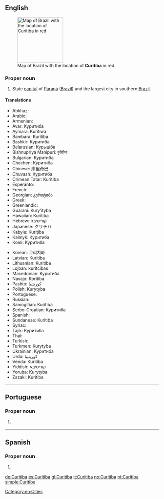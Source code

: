 ==English==
{{wikipedia}}
[[Image:Curitiba in Brazil.png|150px|right|thumb|Map of Brazil with the location of '''Curitiba''' in red]]

===Proper noun===
{{en-proper noun}}

# State [[capital]] of [[Paraná]] ([[Brazil]]) and the largest city in southern [[Brazil]].

====Translations====
{{trans-top|State capital of Paraná}}
* Abkhaz: {{t|ab|Цуритиба}}
* Arabic: {{t|ar|كوريتيبا}}
* Armenian: {{t|hy|Կուրիտիբա}}
* Avar: Куритиба
* Aymara: Kuritiwa
* Bambara: Kuritiba
* Bashkir: Куритиба
* Belarusian: Курыціба
* Bishnupriya Manipuri: কুরিটিবা
* Bulgarian: Куритиба
* Chechen: Куритиба
* Chinese: 庫里奇巴
* Chuvash: Куритиба
* Crimean Tatar: Kuritiba
* Esperanto: {{t|eo|Kuritibo}}
* French: {{t|fr|Curitiba}}
* Georgian: კურიტიბა
* Greek: {{t|el|Κουριτίμπα}}
* Greenlandic: {{t|kl|Kuritiba}}
* Guaraní: Kury'ityba
* Hawaiian: Kuritiba
* Hebrew: קוריטיבה
* Japanese: クリチバ
* Kabyle: Kuriṭiba
* Kalmyk: Куритиба
* Komi: Куритиба
{{trans-mid}}
* Korean: 쿠리치바
* Latvian: Kuritiba
* Lithuanian: Kuritiba
* Lojban: kuritcibas
* Macedonian: Куритиба
* Navajo: Koritiba
* Pashto: كوريتيبا
* Polish: Kurytyba
* Portuguese: {{t+|pt|Curitiba}}
* Russian: {{t|ru|Куритиба}}
* Samogitian: Kuritiba
* Serbo-Croatian: Куритиба
* Spanish: {{t+|es|Curitiba}}
* Sundanese: Kuritiba
* Syriac: {{t|syc|ܩܘܪܝܛܝܒܐ|sc=Syrc}}
* Tajik: Куритиба
* Thai: {{t|th|กูรีตีบา}}
* Turkish: {{t|tr|Curitiba}}
* Turkmen: Kurytyba
* Ukrainian: Куритиба
* Urdu: كوريتيبا
* Venda: Kuritiba
* Yiddish: קוריטיבא
* Yoruba: Kurytyba
* Zazaki: Kuritiba
{{trans-bottom}}

[[Category:en:Cities]]

----

==Portuguese==

===Proper noun===
{{pt-proper noun|f}}

# {{l/en|Curitiba}} {{gloss|state capital of Paraná, Brazil}}

----

==Spanish==
{{wikipedia|lang=es}}
===Proper noun===
{{es-proper noun|f}}

# {{l|en|Curitiba}} {{gloss|state capital of Paraná}}

[[de:Curitiba]]
[[es:Curitiba]]
[[gl:Curitiba]]
[[it:Curitiba]]
[[no:Curitiba]]
[[pt:Curitiba]]
[[simple:Curitiba]]